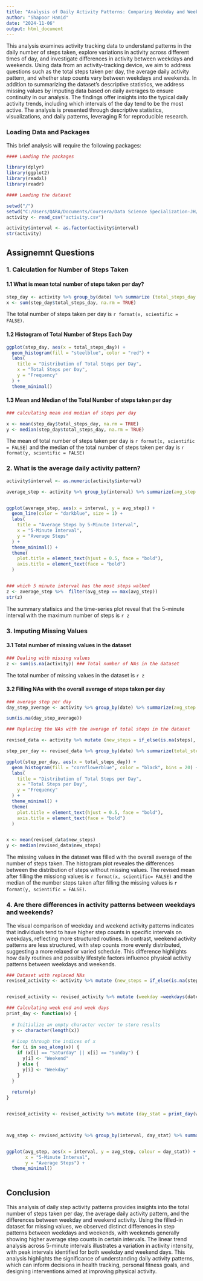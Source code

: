 ```yaml
---
title: "Analysis of Daily Activity Patterns: Comparing Weekday and Weekend Step Counts"
author: "Shapoor Hamid"
date: "2024-11-06"
output: html_document
---
```


This analysis examines activity tracking data to understand patterns in the daily number of steps taken, explore variations in activity across different times of day, and investigate differences in activity between weekdays and weekends. Using data from an activity-tracking device, we aim to address questions such as the total steps taken per day, the average daily activity pattern, and whether step counts vary between weekdays and weekends. In addition to summarizing the dataset’s descriptive statistics, we address missing values by imputing data based on daily averages to ensure continuity in our analysis. The findings offer insights into the typical daily activity trends, including which intervals of the day tend to be the most active. The analysis is presented through descriptive statistics, visualizations, and daily patterns, leveraging R for reproducible research.

### Loading Data and Packages
This brief analysis will require the following packages: 

```r
#### Loading the packages 

library(dplyr)
library(ggplot2)
library(readxl)
library(readr)
```


```r
#### Loading the dataset 

setwd("/")
setwd("C:/Users/QARA/Documents/Coursera/Data Science Specialization-JH/Reproducible Research/repdata_data_activity")
activity <- read_csv("activity.csv")

activity$interval <- as.factor(activity$interval)
str(activity)


```

## Assignemnt Questions

### 1. Calculation for Number of Steps Taken 
#### 1.1 What is mean total number of steps taken per day?

```r
step_day <- activity %>% group_by(date) %>% summarize (total_steps_day = sum(steps))
x <- sum(step_day$total_steps_day, na.rm = TRUE)

```

The total number of steps taken per day is `r format(x, scientific = FALSE) `. 

#### 1.2 Histogram of Total Number of Steps Each Day
```r

ggplot(step_day, aes(x = total_steps_day)) + 
  geom_histogram(fill = "steelblue", color = "red") +
  labs(
    title = "Distribution of Total Steps per Day",
    x = "Total Steps per Day",
    y = "Frequency"
  ) +
  theme_minimal()
```


#### 1.3 Mean and Median of the Total Number of steps taken per day

```r

### calculating mean and median of steps per day 

x <- mean(step_day$total_steps_day, na.rm = TRUE)
y <- median(step_day$total_steps_day, na.rm = TRUE)
```

The mean of total number of steps taken per day is `r format(x, scientific = FALSE) ` and the median of the total number of steps taken per day is `r format(y, scientific = FALSE)`


### 2. What is the average daily activity pattern?

``` r

activity$interval <- as.numeric(activity$interval)

average_step <- activity %>% group_by(interval) %>% summarize(avg_step = mean(steps, na.rm = TRUE))


ggplot(average_step, aes(x = interval, y = avg_step)) + 
  geom_line(color = "darkblue", size = 1) +
  labs(
    title = "Average Steps by 5-Minute Interval",
    x = "5-Minute Interval",
    y = "Average Steps"
  ) +
  theme_minimal() +
  theme(
    plot.title = element_text(hjust = 0.5, face = "bold"),
    axis.title = element_text(face = "bold")
  )


### which 5 minute interval has the most steps walked 
z <- average_step %>%  filter(avg_step == max(avg_step)) 
str(z)


```
The summary statisics and the time-series plot reveal that the 5-minute interval with the maximum number of steps is `r z`


### 3. Imputing Missing Values 

#### 3.1 Total number of missing values in the dataset

```r
### Dealing with missing values 
z <- sum(is.na(activity)) ### Total number of NAs in the dataset

```

The total number of missing values in the dataset is `r z`

#### 3.2 Filling NAs with the overall average of steps taken per day

```r
### average step per day 
day_step_average <- activity %>% group_by(date) %>% summarize(avg_step = mean(steps, na.rm = TRUE))

sum(is.na(day_step_average))

### Replacing the NAs with the average of total steps in the dataset 

revised_data <- activity %>% mutate (new_steps = if_else(is.na(steps), 37.3826, steps)) %>% select(- steps)

step_per_day <- revised_data %>% group_by(date) %>% summarize(total_steps_day = sum(new_steps))

ggplot(step_per_day, aes(x = total_steps_day)) + 
  geom_histogram(fill = "cornflowerblue", color = "black", bins = 20) +
  labs(
    title = "Distribution of Total Steps per Day",
    x = "Total Steps per Day",
    y = "Frequency"
  ) +
  theme_minimal() +
  theme(
    plot.title = element_text(hjust = 0.5, face = "bold"),
    axis.title = element_text(face = "bold")
  )


x <- mean(revised_data$new_steps)
y <- median(revised_data$new_steps)


```

The missing values in the dataset was filled with the overall average of the number of steps taken. The histogram plot reveales the differences between the distribution of steps without missing values. The revised mean after filling the missiong values is `r format(x, scientific= FALSE)` and the median of the number steps taken after filling the missing values is `r format(y, scientific = FALSE)`. 


### 4. Are there differences in activity patterns between weekdays and weekends?
The visual comparison of weekday and weekend activity patterns indicates that individuals tend to have higher step counts in specific intervals on weekdays, reflecting more structured routines. In contrast, weekend activity patterns are less structured, with step counts more evenly distributed, suggesting a more relaxed or varied schedule. This difference highlights how daily routines and possibly lifestyle factors influence physical activity patterns between weekdays and weekends.
```r

### Dataset with replaced NAs
revised_activity <- activity %>% mutate (new_steps = if_else(is.na(steps), 37.3826, steps))


revised_activity <- revised_activity %>% mutate (weekday =weekdays(date))

### Calculating week end and week days
print_day <- function(x) {
  
  # Initialize an empty character vector to store results
  y <- character(length(x))
  
  # Loop through the indices of x
  for (i in seq_along(x)) {
    if (x[i] == "Saturday" || x[i] == "Sunday") {
      y[i] <- "Weekend"
    } else {
      y[i] <- "Weekday"
    }
  }
  
  return(y)
}


revised_activity <- revised_activity %>% mutate (day_stat = print_day(weekday))



avg_step <- revised_activity %>% group_by(interval, day_stat) %>% summarize(avg_step = mean(steps, na.rm = TRUE))


ggplot(avg_step, aes(x = interval, y = avg_step, colour = day_stat)) + geom_line() + facet_wrap(~ day_stat, ncol = 1) + labs(title = "Average Steps by 5-Minute Interval",
       x = "5-Minute Interval",
       y = "Average Steps") +
  theme_minimal()



```


## Conclusion 
This analysis of daily step activity patterns provides insights into the total number of steps taken per day, the average daily activity pattern, and the differences between weekday and weekend activity. Using the filled-in dataset for missing values, we observed distinct differences in step patterns between weekdays and weekends, with weekends generally showing higher average step counts in certain intervals. The linear trend analysis across 5-minute intervals illustrates a variation in activity intensity, with peak intervals identified for both weekday and weekend days. This analysis highlights the significance of understanding daily activity patterns, which can inform decisions in health tracking, personal fitness goals, and designing interventions aimed at improving physical activity.





